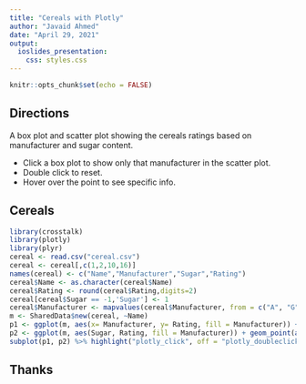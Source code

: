 ```yaml
---
title: "Cereals with Plotly"
author: "Javaid Ahmed"
date: "April 29, 2021"
output:
  ioslides_presentation:
    css: styles.css
---
```


```r
knitr::opts_chunk$set(echo = FALSE)
```

## Directions

A box plot and scatter plot showing the cereals ratings based on manufacturer and sugar content.

- Click a box plot to show only that manufacturer in the scatter plot.
- Double click to reset.
- Hover over the point to see specific info.

## Cereals

```r
library(crosstalk)
library(plotly)
library(plyr)
cereal <- read.csv("cereal.csv")
cereal <- cereal[,c(1,2,10,16)]
names(cereal) <- c("Name","Manufacturer","Sugar","Rating")
cereal$Name <- as.character(cereal$Name)
cereal$Rating <- round(cereal$Rating,digits=2)
cereal[cereal$Sugar == -1,'Sugar'] <- 1
cereal$Manufacturer <- mapvalues(cereal$Manufacturer, from = c("A", "G","K","N","P","Q","R"), to = c("American Home", "General Mills","Kelloggs","Nabisco","Post","Quaker Oats","Ralston Purina"))
m <- SharedData$new(cereal, ~Name)
p1 <- ggplot(m, aes(x= Manufacturer, y= Rating, fill = Manufacturer)) + geom_boxplot() + scale_x_discrete(labels = c("A", "G","K","N","P","Q","R"))
p2 <- ggplot(m, aes(Sugar, Rating, fill = Manufacturer)) + geom_point(aes(size = 1.5))
subplot(p1, p2) %>% highlight("plotly_click", off = "plotly_doubleclick") %>% hide_legend()
```

## Thanks

